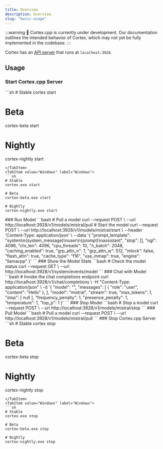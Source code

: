 ```yaml
---
title: Overview
description: Overview.
slug: "basic-usage"
---
```



:::warning
🚧 Cortex.cpp is currently under development. Our documentation outlines the intended behavior of Cortex, which may not yet be fully implemented in the codebase.
:::

Cortex has an [API server](https://cortex.so/api-reference) that runs at `localhost:3928`.


## Usage
### Start Cortex.cpp Server
<Tabs>
  <TabItem value="MacOs/Linux" label="MacOs/Linux">
  ```sh
  # Stable
  cortex start

  # Beta
  cortex-beta start

  # Nightly
  cortex-nightly start
  ```
  </TabItem>
  <TabItem value="Windows" label="Windows">
  ```sh
  # Stable
  cortex.exe start

  # Beta
  cortex-beta.exe start

  # Nightly
  cortex-nightly.exe start
  ```
  </TabItem>
</Tabs>
### Run Model
```bash
# Pull a model
curl --request POST \
  --url http://localhost:3928/v1/models/mistral/pull
# Start the model
curl --request POST \
  --url http://localhost:3928/v1/models/mistral/start \
  --header 'Content-Type: application/json' \
  --data '{
  "prompt_template": "system\n{system_message}\nuser\n{prompt}\nassistant",
  "stop": [],
  "ngl": 4096,
  "ctx_len": 4096,
  "cpu_threads": 10,
  "n_batch": 2048,
  "caching_enabled": true,
  "grp_attn_n": 1,
  "grp_attn_w": 512,
  "mlock": false,
  "flash_attn": true,
  "cache_type": "f16",
  "use_mmap": true,
  "engine": "llamacpp"
}'
```
### Show the Model State 
```bash
# Check the model status
curl --request GET \
  --url http://localhost:3928/v1/system/events/model
```
### Chat with Model
```bash
# Invoke the chat completions endpoint
curl http://localhost:3928/v1/chat/completions \
-H "Content-Type: application/json" \
-d '{
  "model": "",
  "messages": [
    {
      "role": "user",
      "content": "Hello"
    },
  ],
  "model": "mistral",
  "stream": true,
  "max_tokens": 1,
  "stop": [
      null
  ],
  "frequency_penalty": 1,
  "presence_penalty": 1,
  "temperature": 1,
  "top_p": 1
}'
```
### Stop Model
```bash
# Stop a model
curl --request POST \
  --url http://localhost:3928/v1/models/mistral/stop
```
### Pull Model
```bash
# Pull a model
curl --request POST \
  --url http://localhost:3928/v1/models/mistral/pull
```
### Stop Cortex.cpp Server
<Tabs>
  <TabItem value="MacOs/Linux" label="MacOs/Linux">
  ```sh
  # Stable
  cortex stop

  # Beta
  cortex-beta stop

  # Nightly
  cortex-nightly stop
  ```
  </TabItem>
  <TabItem value="Windows" label="Windows">
  ```sh
  # Stable
  cortex.exe stop

  # Beta
  cortex-beta.exe stop

  # Nightly
  cortex-nightly.exe stop
  ```
  </TabItem>
</Tabs>